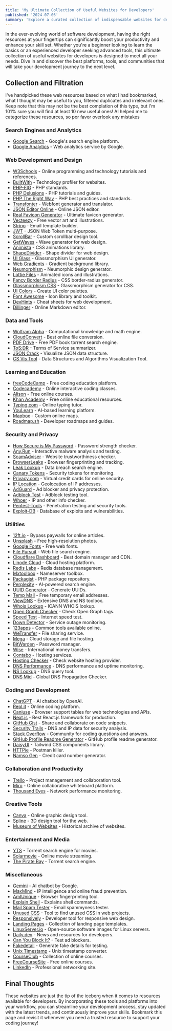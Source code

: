 ```yaml
---
title: 'My Ultimate Collection of Useful Websites for Developers'
published: '2024-07-05'
summary: 'Explore a curated collection of indispensable websites for developers, handpicked to enhance productivity and skill development'
---
```


In the ever-evolving world of software development, having the right resources at your fingertips can significantly boost your productivity and enhance your skill set. Whether you're a beginner looking to learn the basics or an experienced developer seeking advanced tools, this ultimate collection of useful websites for developers is designed to meet all your needs. Dive in and discover the best platforms, tools, and communities that will take your development journey to the next level.

## Collection and Filtration

I've handpicked these web resources based on what I had bookmarked, what I thought may be useful to you, filtered duplicates and irrelevant ones. Keep note that this may not be the best complation of this type, but I'm 101% sure you will find at least 10 new useful ones! AI helped me to categorize these resources, so por favor overlook any mistakes

### Search Engines and Analytics
- [Google Search](https://search.google.com/) - Google's search engine platform.
- [Google Analytics](https://analytics.google.com/) - Web analytics service by Google.

### Web Development and Design
- [W3Schools](https://www.w3schools.com/) - Online programming and technology tutorials and references.
- [BuiltWith](https://builtwith.com/) - Technology profiler for websites.
- [PHP-FIG](https://www.php-fig.org/) - PHP standards.
- [PHP Delusions](https://phpdelusions.net/) - PHP tutorials and guides.
- [PHP The Right Way](https://phptherightway.com/) - PHP best practices and standards.
- [Transfonter](https://transfonter.org/) - Webfont generator and translator.
- [JSON Editor Online](https://jsoneditoronline.org/) - Online JSON editor.
- [Real Favicon Generator](https://realfavicongenerator.net/) - Ultimate favicon generator.
- [Vecteezy](https://www.vecteezy.com/) - Free vector art and illustrations.
- [Stripo](https://stripo.email/) - Email template builder.
- [JWT](https://jwt.io/) - JSON Web Token multi-purpose.
- [ScrollBar](https://scrollbar.app/) - Custom scrollbar design tool.
- [GetWaves](https://getwaves.io/) - Wave generator for web design.
- [Animista](https://animista.net/) - CSS animations library.
- [ShapeDivider](https://www.shapedivider.app/) - Shape divider for web design.
- [UI Glass](https://ui.glass/generator/) - Glassmorphism UI generator.
- [Web Gradients](https://webgradients.com/) - Gradient background library.
- [Neumorphism](https://neumorphism.io/) - Neumorphic design generator.
- [Lottie Files](https://lottiefiles.com/) - Animated icons and illustrations.
- [Fancy Border Radius](https://9elements.github.io/fancy-border-radius/) - CSS border-radius generator.
- [Glassmorphism CSS](https://css.glass/) - Glassmorphism generator for CSS.
- [UI Colors](https://uicolors.app/create) - Create UI color palettes.
- [Font Awesome](https://fontawesome.com/) - Icon library and toolkit.
- [DevHints](https://devhints.io/) - Cheat sheets for web development.
- [Dillinger](https://dillinger.io/) - Online Markdown editor.

### Data and Tools
- [Wolfram Alpha](https://www.wolframalpha.com/) - Computational knowledge and math engine.
- [CloudConvert](https://cloudconvert.com/) - Best online file conversion.
- [PDF Drive](https://www.pdfdrive.com/) - Free PDF book torrent search engine.
- [ToS;DR](https://tosdr.org/) - Terms of Service summarizer.
- [JSON Crack](https://jsoncrack.com/) - Visualize JSON data structure.
- [CS Vis Tool](https://csvistool.com/) - Data Structures and Algorithms Visualization Tool.

### Learning and Education
- [freeCodeCamp](https://www.freecodecamp.org/) - Free coding education platform.
- [Codecademy](https://www.codecademy.com/) - Online interactive coding classes.
- [Alison](https://alison.com/) - Free online courses.
- [Khan Academy](https://www.khanacademy.org/) - Free online educational resources.
- [Typing.com](https://www.typing.com/) - Online typing tutor.
- [YouLearn](https://www.youlearn.ai/) - AI-based learning platform.
- [Mapbox](https://www.mapbox.com/) - Custom online maps.
- [Roadmap.sh](https://roadmap.sh/) - Developer roadmaps and guides.

### Security and Privacy
- [How Secure is My Password](https://www.security.org/how-secure-is-my-password/) - Password strength checker.
- [Any.Run](https://any.run/) - Interactive malware analysis and testing.
- [ScamAdviser](https://www.scamadviser.com/) - Website trustworthiness checker.
- [BrowserLeaks](https://browserleaks.com/) - Browser fingerprinting and tracking.
- [Leak Lookup](https://leak-lookup.com/) - Data breach search engine.
- [Canary Tokens](https://canarytokens.org/) - Security tokens for monitoring.
- [Privacy.com](https://privacy.com/) - Virtual credit cards for online security.
- [IP Location](https://iplocation.com/) - Geolocation of IP addresses.
- [AdGuard](https://adguard.com/) - Ad blocker and privacy protection.
- [Adblock Test](https://d3ward.github.io/toolz/adblock) - Adblock testing tool.
- [Whoer](https://whoer.net/) - IP and other info checker.
- [Pentest-Tools](https://pentest-tools.com/) - Penetration testing and security tools.
- [Exploit-DB](https://www.exploit-db.com/) - Database of exploits and vulnerabilities.

### Utilities
- [12ft.io](https://12ft.io/) - Bypass paywalls for online articles.
- [Unsplash](https://unsplash.com/) - Free high-resolution photos.
- [Google Fonts](https://fonts.google.com/) - Free web fonts.
- [File Pursuit](https://www.filepursuit.com/) - Web file search engine.
- [Cloudflare Dashboard](https://cloudflare.com/) - Best domain manager and CDN.
- [Linode Cloud](https://linode.com/) - Cloud hosting platform.
- [Redis Labs](https://redislabs.com/) - Redis database management.
- [Mxtoolbox](https://mxtoolbox.com/) - Nameserver toolbox.
- [Packagist](https://packagist.org/) - PHP package repository.
- [Perplexity](https://www.perplexity.ai/) - AI-powered search engine.
- [UUID Generator](https://www.uuidgenerator.net/) - Generate UUIDs.
- [Temp Mail](https://temp-mail.org/) - Free temporary email addresses.
- [ViewDNS](https://viewdns.info/) - Extensive DNS and NS toolbox.
- [Whois Lookup](https://lookup.icann.org/) - ICANN WHOIS lookup.
- [Open Graph Checker](https://www.opengraph.xyz/) - Check Open Graph tags.
- [Speed Test](https://www.speedtest.net/) - Internet speed test.
- [Down Detector](https://downdetector.com/) - Service outage monitoring.
- [123apps](https://123apps.com/) - Common tools available online.
- [WeTransfer](https://wetransfer.com/) - File sharing service.
- [Mega](https://mega.nz/) - Cloud storage and file hosting.
- [BitWarden](https://bitwarden.com/) - Password manager.
- [Wise](https://wise.com/) - International money transfers.
- [Contabo](https://contabo.com/) - Hosting services.
- [Hosting Checker](https://hostingchecker.com/) - Check website hosting provider.
- [DNS Performance](https://www.dnsperf.com/) - DNS performance and uptime monitoring.
- [NS Lookup](https://www.nslookup.io/) - DNS query tool.
- [DNS Mid](https://dnsmid.com/) - Global DNS Propagation Checker.

### Coding and Development
- [ChatGPT](https://chatgpt.com/) - AI chatbot by OpenAI.
- [Repl.it](https://replit.com/) - Online coding platform.
- [Caniuse](https://caniuse.com/) - Browser support tables for web technologies and APIs.
- [Next.js](https://nextjs.org/) - Best React.js framework for production.
- [GitHub Gist](https://gist.github.com/) - Share and collaborate on code snippets.
- [Security Trails](https://securitytrails.com/) - DNS and IP data for security analysis.
- [Stack Overflow](https://stackoverflow.com/) - Community for coding questions and answers.
- [GitHub Profile Readme Generator](https://rahuldkjain.github.io/gh-profile-readme-generator/) - GitHub profile readme generator.
- [DaisyUI](https://daisyui.com/) - Tailwind CSS components library.
- [HTTPie](https://httpie.io/) - Postman killer.
- [Namso Gen](https://namso-gen.com/) - Credit card number generator.

### Collaboration and Productivity
- [Trello](https://trello.com/) - Project management and collaboration tool.
- [Miro](https://miro.com/) - Online collaborative whiteboard platform.
- [Thousand Eyes](https://thousandeyes.com/) - Network performance monitoring.

### Creative Tools
- [Canva](https://www.canva.com/) - Online graphic design tool.
- [Spline](https://spline.design/) - 3D design tool for the web.
- [Museum of Websites](https://www.kapwing.com/museum-of-websites) - Historical archive of websites.

### Entertainment and Media
- [YTS](https://yts.mx/) - Torrent search engine for movies.
- [Solarmovie](https://solarmovie.pe/) - Online movie streaming.
- [The Pirate Bay](https://thepiratebays.com/) - Torrent search engine.

### Miscellaneous
- [Gemini](https://gemini.google.com/) - AI chatbot by Google.
- [MaxMind](https://www.maxmind.com/) - IP intelligence and online fraud prevention.
- [AmIUnique](https://amiunique.org/) - Browser fingerprinting tool.
- [Explain Shell](https://explainshell.com/) - Explains shell commands.
- [Mail Spam Tester](https://www.mail-tester.com/) - Email spammyness tester.
- [Unused CSS](https://unused-css.com/) - Tool to find unused CSS in web projects.
- [Responsively](https://responsively.app/) - Developer tool for responsive web design.
- [Landing Pages](https://landingpage.fyi/) - Collection of landing page templates.
- [LinuxServer.io](https://www.linuxserver.io/) - Open-source software images for Linux servers.
- [Daily.dev](https://daily.dev/) - News and resources for developers.
- [Can You Block It?](https://canyoublockit.com/) - Test ad blockers.
- [Fakedetail](https://fakedetail.com/) - Generate fake details for testing.
- [Unix Timestamp](https://www.unixtimestamp.com/) - Unix timestamp converter.
- [CourseClub](https://courseclub.me/) - Collection of online courses.
- [FreeCourseSite](https://freecoursesite.com/) - Free online courses.
- [LinkedIn](https://www.linkedin.com/) - Professional networking site.


## Final Thoughts

These websites are just the tip of the iceberg when it comes to resources available for developers. By incorporating these tools and platforms into your workflow, you can streamline your development process, stay updated with the latest trends, and continuously improve your skills. Bookmark this page and revisit it whenever you need a trusted resource to support your coding journey!